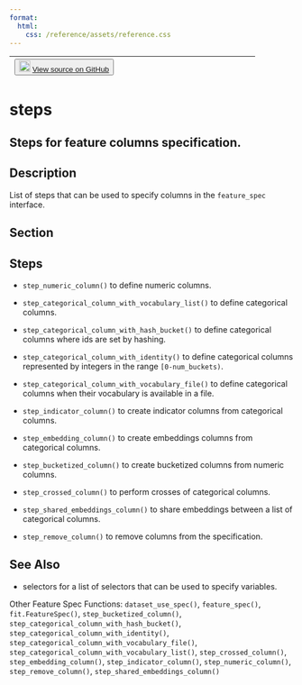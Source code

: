 ```yaml
---
format:
  html:
    css: /reference/assets/reference.css
---
```


| <button class="button"> ![](/reference/assets/GitHub-Mark-32px.png){width="20"} [View source on GitHub](https://github.com/rstudio/tfdatasets//blob/main/R/feature_spec.R#L1096) </button> |
|:------------------------------:|:--------------------------------------:|

# steps

## Steps for feature columns specification.

## Description
List of steps that can be used to specify columns in the `feature_spec` interface. 





## Section

## Steps

- `step_numeric_column()` to define numeric columns. 

- `step_categorical_column_with_vocabulary_list()` to define categorical columns. 

- `step_categorical_column_with_hash_bucket()` to define categorical columns where ids are set by hashing. 

- `step_categorical_column_with_identity()` to define categorical columns represented by integers in the range `[0-num_buckets)`. 

- `step_categorical_column_with_vocabulary_file()` to define categorical columns when their vocabulary is available in a file. 

- `step_indicator_column()` to create indicator columns from categorical columns. 

- `step_embedding_column()` to create embeddings columns from categorical columns. 

- `step_bucketized_column()` to create bucketized columns from numeric columns. 

- `step_crossed_column()` to perform crosses of categorical columns. 

- `step_shared_embeddings_column()` to share embeddings between a list of categorical columns. 

- `step_remove_column()` to remove columns from the specification. 




## See Also

- selectors for a list of selectors that can be used to specify variables. 

Other Feature Spec Functions:  `dataset_use_spec()`, `feature_spec()`, `fit.FeatureSpec()`, `step_bucketized_column()`, `step_categorical_column_with_hash_bucket()`, `step_categorical_column_with_identity()`, `step_categorical_column_with_vocabulary_file()`, `step_categorical_column_with_vocabulary_list()`, `step_crossed_column()`, `step_embedding_column()`, `step_indicator_column()`, `step_numeric_column()`, `step_remove_column()`, `step_shared_embeddings_column()`

